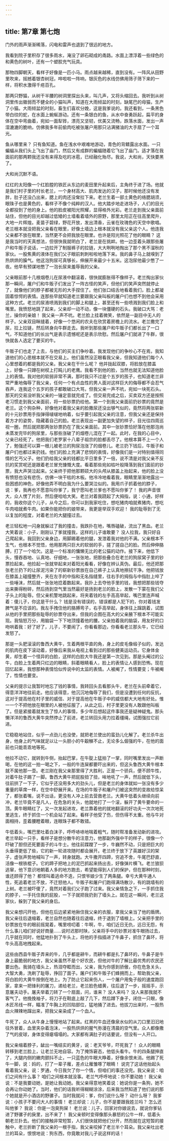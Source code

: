 ```yaml
---
---
---
```

title: 第7章 第七炮
---




门外的雨声渐渐稀落，闪电和雷声也退到了很远的地方。

我看到院子里积存了很多雨水，淹没了卵石砌成的甬路。水面上漂浮着一些绿色的和黄色的树叶，还有一个塑胶充气玩具。

那物四脚朝天，看样子好像是一匹小马。雨点越来越稀，直到没有。一阵风从田野里吹来，摇撼着银杏树冠，哗啦啦一阵响，银灰色的水线仿佛用筛子筛下来的一样，将积水激得千疮百孔。

那两只野猫，从树干半腰的树洞里探出头来，叫几声，又将头缩回去。我听到从树洞里传出徽弱而不健全的小猫叫声，知道在大雨倾盆的时刻，缺尾巴的母猫，生产了小猫。大雨倾盆的时刻，畜生们喜欢分娩，这是我爹说的。我还看到，一条黑色带白纹的蛇，在水面上蜿蜒游动。还有一条银白的鱼，从水中奋勇跃起，扁平的身体在空中弯曲着，宛如一面犁铧，漂亮又坚韧，优美又流畅，跌落水面，发出一声湿漉漉的脆响，仿佛我多年前偷肉吃被张屠户用那只沾满猪油的大手扇了一个耳光。

鱼从哪里来？ 只有鱼知道。鱼在浅水中艰难地游动，青色的背鳍露出水面。一只蝙蝠从我们头上飞出了庙门，然后又有成群的蝙蝠随着它飞出了庙门。适才落在我面前的那两颗我还没有来得及吃的冰雹，已经融化殆尽。我说，大和尚，天快要黑了。

大和尚沉默不语。

红红的太阳像一个红脸膛的铁匠从东边的麦田里升起来后，主角终于进了场。他就是我们村子里的村长老兰，一个身材高大、肌肉发达的汉子，那时候他还没有发胖，肚子还没凸出来，腮上的肉还没耷拉下来。老兰生着一部土黄色的络腮胡须，眼珠子也是黄色的，看样子不像个纯粹的汉人。他大踏步地走进场子，人们的目光全都投到了他的身上。他的脸皮被阳光照耀，显得格外光彩。老兰走到我父亲面前站住，但他的目光却越过低矮的土墙看着墙外的原野，那里太阳正在往高里爬升，大地一片辉煌。麦苗子碧绿，野花开放，发出清香，云雀在玫瑰色的天空中歌唱。老兰根本就没把我父亲看在眼里，好像土墙边上根本就没有我父亲这个人。他连我父亲都不放在眼里，当然更不会把我放在眼里。也许是阳光照花了他的眼睛？ 这是我当时的天真想法，但很快我就明白了，老兰是在挑衅。他一边歪着头跟那些屠户和牛贩子说话，一边拉开了制服裤子的拉链，大大咧咧地掏出了那个黑不溜秋的家伙。一股焦黄的液体在我们父子眼前刺刺啦啦地落下来。我的鼻子马上就嗅到了热烘烘的臊气。他这泡狗尿可真够长，伸展开来最少十五米。这泡尿他最少憋了一夜。他早有预谋地憋了一泡长尿来羞辱我的父亲。

父亲眼前那十几根烟卷儿在尿液中翻滚着，很快就膨胀得不像样子。老兰掏出家伙那一瞬间，屠户们和牛贩子们发出了一阵古怪的笑声，但他们的笑声突然就停止了，就像他们的脖子都被无形的大手捏住了。他们张口结舌地看着我们，脸上都凝固着惊愕的表情。连那些早就知道老兰要跟我父亲叫板的屠户们也想不到他会采用这种方式。老兰的尿液喷溅到我们的脚上和腿上，甚至还有一些喷溅到我们脸上和嘴里。我愤怒地跳了起来，父亲却一动不动，像一块僵硬的石头。我破口大骂：老兰，操你的亲娘！ 我父亲一声不吭。老兰脸上挂着微笑，依然是一副目中无人的样子。父亲双目眯缝着，好像一个悠闲的农夫在欣赏着房檐上的流水。老兰撒完了尿，拉上拉链，然后转身向牛群走去。我听到那些屠户和牛贩子们都长出了一口气，不知道他们的长出气是表示遗憾呢还是表示欣慰。然后屠户们就进了牛群，很快就各人选定了要买的牛。

牛贩子们也走了上去，与他们的买主们争吵着。我发现他们的争吵心不在焉，我知道他们的心思根本就不在交易上。他们虽然没正眼看我父亲，但我知道他们每个人心里想着的都是我的父亲。我父亲在干什么呢？ 他并拢起双膝，将脸放在膝盖上，好像一只蹲在树杈上打盹儿的老鹰。我看不到他的脸，当然也就无法知道他脸上的表情。我对他的软弱非常不满，那时我只不过是个五岁的孩子，也知道老兰非常严重地侮辱了我父亲，任何一个有点血性的男人面对这样巨大的侮辱都不会忍气吞声，连我这个五岁的孩子都敢破口大骂，但我父亲一声不吭，宛如一块死石头。那天的交易没听我父亲的一锤定音就完成了。但交易完成之后，买卖双方还是按照老习惯走到我父亲面前，将一些钞票扔给他。第一个到我父亲面前扔钞票的竟然是老兰。这个狗杂种，好像他对着我父亲的脸撒尿还没出够气似的，竟然将两张崭新的十元钞票用手指弹得啵啵地响着，似乎要引起我父亲的注意，但我父亲还是保持着方才的姿势，隐藏着自己的脸。老兰表现出一副更加失望的样子，目光往四周巡视一圈，然后就把那两张钞票扔在了我父亲面前。其中一张钞票恰好落在他那泡尚未蒸发完毕的狗尿里，与那些涨破了的烟卷儿混在了一起。此时，在我的心目中，父亲已经死了。他把我们老罗家十八辈子祖宗的脸都丢尽了。他根本算不上一个人了，勉强还可以算一根儿被老兰的狗尿泡涨了的烟卷儿。老兰扔下钱后，牛贩子和屠户们也都过来扔钱。他们的脸上充满了悲悯的表情，好像我们是一对特别值得同情的乞丐父子。他们扔给我父亲的钱都比平日里多了一倍，说不清是对我父亲不反抗的奖赏呢还是跟着老兰冒充慷慨大度。看着那些宛如枯叶般降落到我们面前的钞票，我大声哭泣起来。父亲终于把他那颗硕大的头颅从膝盖上抬起来，他的脸上没有愤怒也没有悲伤，仿佛一块干枯的木板。他冷冷地看着我，眼睛里渐渐地露出一些困惑的神色，好像他弄不明白我为什么要哭泣似的。我用爪子抓着他的脖子，说：爹，我再也不愿意叫你爹了，我宁愿叫老兰爹也不愿叫你爹了！ 我的声音很大，众人愣了片刻，然后便哈哈大笑。老兰对着我跷起了大拇指，说：小通，好样的，我收你这个儿子，从今之后，你可以到我家吃住，想吃猪肉咱就煮猪肉，想吃牛肉咱就煮牛肉。如果你能把你的娘带来，我更是举双手欢迎！ 我的耻辱到了无以复加的程度，对着老兰的大腿撞过去。

老兰轻松地一闪身就躲过了我的撞击，我跌扑在地，嘴唇磕破，流出了黑血。老兰大笑着说：小子，刚刚认了爹就撞我，这样的儿子谁敢要？ 没人拉我，我只好自己爬起来。我回到父亲身边，用脚踢着他的腿，发泄着我对他的不满。父亲根本不生气，也根本不觉悟，他用那两只巨大的软弱的手，搓了搓自己的脸。然后伸伸胳膊，打了一个哈欠。这是一个标准的慵懒无比的老公猫的动作。接下来，他低下头，慢吞吞地、认真地、仔细地，一张张地，把那些叠合在老兰的狗尿窝子里的钞票捡起来。他捡起一张就举起来对着阳光看看，好像在辨认真伪。最后，他还把那张老兰扔下的让尿泥污染了的崭新钞票放在自己裤子上认真地擦拭干净。他把钱放在膝盖上碰撞整齐，夹在左手的中指和无名指缝里，往右手的拇指与中指肚上啐了一些唾沫，然后就一张张地捻着数起来。我扑上去夺他手里的钱，我想把那些钱夺出来撕得粉碎，然后扬到空气里当然最好是扬到老兰的脸上，发散一下蒙在我们父子头上的耻辱。但父亲机警地跳起来，将夹着钱的左手高高举起，嘴巴里连声喊着：傻儿子，你这是干什么？ 钱是没有错误的，错误都是人犯下的，你对着钱发脾气是不应该的。我左手拽住他的胳膊弯子，右手高举起，身体往上蹿跳着，试图从他的手里把那些耻辱的钞票夺出来，但我的企图在高大的父亲腋下根本不可能实现。我恼怒万分，用脑袋一下下地顶撞着他的腰。父亲拍着我的脑袋，用友好的口吻哄着我：好了好了，儿子，不要闹了，你看看那边，你看看老兰那头牛，它已经发怒了。

那是一头肥滚滚的鲁西大黄牛，生着两根平直的角，身上的皮毛像缎子似的，发达的肌肉在皮下滚动着，好像后来我从电视上看到过的那些健美运动员。它身体金黄，却生着一个怪异的白脸，这样的白脸大牛我还是第一次见到。那是头阉过的公牛，白脸上生着两只红边的眼睛，斜着眼睛看人，脸上的表情让人感到恐怖。现在回忆起来，我想那种表情恰似传说中的太监的表情。人被阉了，性情要变；牛被阉了，性情也要变。

父亲的提示让我暂时地忘了钱的事情，我转回头去看那头牛，老兰在头前牵着它，得意洋洋地往前走。他应该得意，他沉沉地侮辱了我们，但是没遭到任何的反抗，这对于提高他在村子里的威信、对于提高他在牛贩子中的威信都大大地有好处。惟一一个不把他放在眼里的人被他征服了，从此之后，村子里更没有人敢跟他叫板了。但是紧接着就发生了惊人的事情，多少年后想起这件事我还是疑神疑鬼。那头懒洋洋的鲁西大黄牛突然停止了前进，老兰转回头用力拉着缰绳，试图强拉它前进。

它稳稳地站住，似乎一点劲儿也没使，就把老兰使出的蛮劲儿化解了。老兰杀牛出身，他身上的气味就足以让一头胆小的牛觳觫不止，无论多么倔强的牛，在他的面前也只能乖乖地等死。

他拉不动它，就转到牛侧，抬起巴掌，在牛腚上猛拍了一掌，同时嘴里发出一声断喝，在他的这一拍一喝之下，一般的牛连屎都要吓出来的，但这头鲁西大黄牛根本就不属他那一壶。老兰刚在我父亲那里得了大胜利，正是一个骄兵，便不顾牛性，对着牛肚子踢了一脚。鲁西大黄牛把屁股扭了扭，哞地吼了一声，然后就低下头，往前拱了一下子，它似乎还没用多大的劲头儿，但是老兰的身体就如一张没有多少重量的草席一样，在空中舒展开来。在场的牛贩子和屠户们被这突然的变故给惊呆了，都张着嘴，说不出话，更没有人冲上前去营救老兰。大黄牛低着头继续向前冲，老兰毕竟不是凡人，在危急的关头，他就地打了一个滚，躲开了黄牛要命的一顶。黄牛眼睛红了，又一次发起进攻，老兰靠着他的就地翻滚的好功夫一次次地死里逃生，终于抓住一个机会站了起来。看样子他受了伤，但伤得不太重。他与牛对面相持，歪着腰瞪着眼，连眼珠子都不敢错。

牛低着头，嘴巴里吐着白沫子，呼呼哧哧地喘着粗气，随时帮准备发动新的进攻。老兰举起一只手，看样子是想分散牛的注意力，他那副外强中干的样子，很像一个吓破了胆但还死要面子的斗牛士。他往前蹀躞了一步，牛巍然不动，只是把巨大的头垂得更低了些，它的新一轮进攻随时都会展开。老兰终于放下了英雄好汉的架子，虚张声势地喊叫了一声，转身就跑。大牛撒开四蹄，穷追不舍，牛尾巴舒直，活像一根铁棍子。它的蹄子把地上的泥巴抓起来扬出去，好像弹片横飞。老兰狼狈逃窜，他下意识地朝着人多的地方跑去，希望能得到人们的保护，但在那种时刻，谁还顾得了他？ 都怪叫着逃命不迭，只恨爷娘少生了两条腿。幸亏大黄牛通人性，死追着老兰不放，不迁怒他人。牛贩子和屠户们跑得满场散沙，有的跳墙有的上树。老兰被吓傻了，竟然对着我们父子跑了过来。我父亲情急之下，一手抓住我的脖子，一手托住我的屁股，一下子就把我扔到了墙头上。就在这一瞬间，老兰这家伙，躲到了我父亲的身后。

我父亲想闪开他，但他在后边紧紧地揪住我父亲的衣服，拿我父亲当了他的盾牌。我父亲往后退缩着，老兰自然也随着往后退缩，终于退到了墙根上。父亲把手里的钞票放在牛的眼前摇晃着，嘴里唠叨着：牛啊，牛，咱们近日无仇，远日无怨，有什么事儿咱们好说好商量……说时迟那时陕，父亲将手中的钞票对准牛眼扬过去，几乎就在同时，他猛地扑到了牛头上，将他的手指插进了牛鼻子，抓住了鼻环，将牛头高高地拽起来。

这些由西县牛贩子弄来的牛，几乎都是耕牛，而耕牛都是扎了鼻环的，牛鼻子是牛身上最脆弱的地方，我父亲虽然不是个好农民，但他对牛的了解比最优秀的农民还要出色。我骑在墙头上，热泪夺眶而出，父亲，我为你感到骄傲，你在危急关头，大智大勇，洗刷了耻辱，挣回了面子。屠户们和牛贩子们蜂拥而上，帮助我父亲，将白脸的大黄牛按倒在地上。为了防止它起来伤人，一个屠户用兔子般的速度跑回家，拿来一把锋利的屠刀，递给老兰，老兰脸色蜡黄，往后退了一步，摇摇手，示意屠夫动手。屠夫举着刀转了一个扇面，问，谁来？ 没人来吗？ 没人来那我就不客气了。他挽挽袖子，将刀子在鞋底上敲了几下，然后蹲下身子，闭住一只眼，像木匠吊线一样，瞄准了牛胸上的凹陷部位，猛地捅了进去。他拔刀出来时，一股热血火辣辣地蹿出来，把我父亲染成了一个血人。

牛死了，众人从牛身上慢慢地站了起来。红黑的牛血还像泉水似的从刀口里汩汩地往外冒着，血里夹杂着泡沫，一股热烘烘的腥气弥漫在清晨的空气里。众人都像撒了气的皮球，身体变得瘪塌塌的。大家都有满肚子的话要说，但没有一人开口。

我父亲缩着脖子，龇出一嘴结实的黄牙，说：老天爷爷，吓死我了！ 众人的眼睛转移到老兰脸上，让老兰无地自容。为了掩饰窘态，他低头看牛。牛的四条腿抻直了，大腿内侧的嫩肉颤抖不止，一只蓝色的牛眼大睁着，好像余恨未消。他踢了死牛一脚，说：妈的，打了一辈子雁，差点让雁雏啄了眼睛！ 说完了这话他抬起头看着我父亲，说：罗通，今日我欠了你一个情，但咱们的事还没完。我父亲说：咱们之间有什么事？ 咱们之间根本就没事。老兰气呼呼地说：你不要动她！ 我父亲说：不是我要动她，是她让我动她。我父亲得意地笑着说：她说你是一条狗，她不会再让你动她了。当时，他们的话我听得糊糊涂涂，后来我当然知道了他们说的那个她就是开小酒店的野骡子。当时我就问：爹，你们说什么呀？ 动什么呀？ 我爹说：小孩子不要问大人的事情！ 老兰却说：儿子，你不是要跟我姓兰吗？ 怎么还叫他爹？ 我说：你是一泡臭狗屎！ 老兰说：儿子，回家对你娘说去，就说你爹钻进了野骡子的戾里，出不来了！ 我父亲顿时变得像那头暴怒的公牛一样，低着头朝老兰扑去。他们的接触非常短暂，人们很快就把他们分开，然而就在这短暂的接触中，老兰折断了我父亲的一根手指，我父亲咬掉了老兰半个耳朵。我父亲吐出老兰的耳朵，恨恨地说：狗东西，你竟敢对我儿子说这样的话！